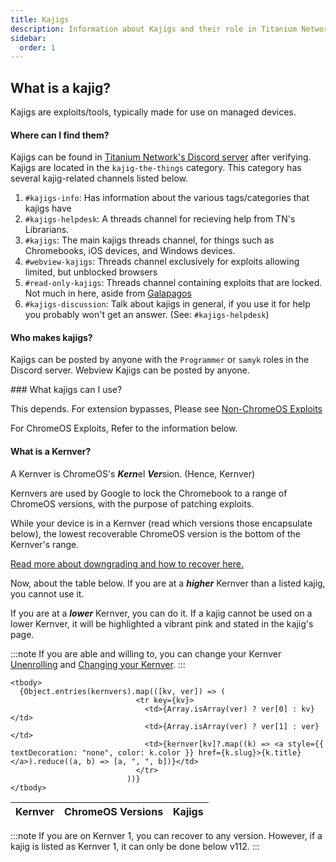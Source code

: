 ```yaml
---
title: Kajigs
description: Information about Kajigs and their role in Titanium Network.
sidebar:
  order: 1
---
```



<PageHeader title={frontmatter.title} description={frontmatter.description} author={frontmatter.author} link={frontmatter.link} kernver={frontmatter.kernver} nolower={frontmatter.nolower} />

## What is a kajig?

Kajigs are exploits/tools, typically made for use on managed devices.

#### Where can I find them?

Kajigs can be found in [Titanium Network's Discord server](https://discord.gg/unblock) after verifying. Kajigs are located in the `kajig-the-things` category. This category has several kajig-related channels listed below.

1. `#kajigs-info`: Has information about the various tags/categories that kajigs have
2. `#kajigs-helpdesk`: A threads channel for recieving help from TN's Librarians.
3. `#kajigs`: The main kajigs threads channel, for things such as Chromebooks, iOS devices, and Windows devices.
4. `#webview-kajigs`: Threads channel exclusively for exploits allowing limited, but unblocked browsers
5. `#read-only-kajigs`: Threads channel containing exploits that are locked. Not much in here, aside from [Galapagos](/kajigs/galapagos)
6. `#kajigs-discussion`: Talk about kajigs in general, if you use it for help you probably won't get an answer. (See: `#kajigs-helpdesk`)

#### Who makes kajigs?

Kajigs can be posted by anyone with the `Programmer` or `samyk` roles in the Discord server. Webview Kajigs can be posted by anyone.

<div id="kajigs">
  ### What kajigs can I use?

  This depends. For extension bypasses, Please see [Non-ChromeOS Exploits](/kajigs/notcros)

  For ChromeOS Exploits, Refer to the information below.

  #### What is a Kernver?

  A Kernver is ChromeOS's ***Kern***&#x65;l ***Ver***&#x73;ion. (Hence, Kernver)

  Kernvers are used by Google to lock the Chromebook to a range of ChromeOS versions, with the purpose of patching exploits.

  While your device is in a Kernver (read which versions those encapsulate below), the lowest recoverable ChromeOS version is the bottom of the Kernver's range.

  [Read more about downgrading and how to recover here.](/kajigs/versions)

  Now, about the table below. If you are at a ***higher*** Kernver than a listed kajig, you cannot use it.

  If you are at a ***lower*** Kernver, you can do it. If a kajig cannot be used on a lower Kernver, it will be highlighted a vibrant pink and stated in the kajig's page.

  :::note
  If you are able and willing to, you can change your Kernver [Unenrolling](/kajigs/unenrollment) and [Changing your Kernver](/kajigs/set-kernver).
  :::


  <table>
    <thead>
      <tr>
        <th>Kernver</th>
        <th>ChromeOS Versions</th>
        <th>Kajigs</th>
      </tr>
    </thead>

    <tbody>
      {Object.entries(kernvers).map(([kv, ver]) => (
                                <tr key={kv}>
                                  <td>{Array.isArray(ver) ? ver[0] : kv}</td>
                                  <td>{Array.isArray(ver) ? ver[1] : ver}</td>
                                  <td>{kernver[kv]?.map((k) => <a style={{ textDecoration: "none", color: k.color }} href={k.slug}>{k.title}</a>).reduce((a, b) => [a, ", ", b])}</td>
                                </tr>
                              ))}
    </tbody>
  </table>

  :::note
  If you are on Kernver 1, you can recover to any version. However, if a kajig is listed as Kernver 1, it can only be done below v112.
  :::
</div>
